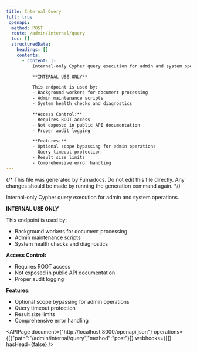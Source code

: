 ```yaml
---
title: Internal Query
full: true
_openapi:
  method: POST
  route: /admin/internal/query
  toc: []
  structuredData:
    headings: []
    contents:
      - content: |-
          Internal-only Cypher query execution for admin and system operations.

          **INTERNAL USE ONLY**

          This endpoint is used by:
          - Background workers for document processing
          - Admin maintenance scripts
          - System health checks and diagnostics

          **Access Control:**
          - Requires ROOT access
          - Not exposed in public API documentation
          - Proper audit logging

          **Features:**
          - Optional scope bypassing for admin operations
          - Query timeout protection
          - Result size limits
          - Comprehensive error handling
---
```


{/* This file was generated by Fumadocs. Do not edit this file directly. Any changes should be made by running the generation command again. */}

Internal-only Cypher query execution for admin and system operations.

**INTERNAL USE ONLY**

This endpoint is used by:
- Background workers for document processing
- Admin maintenance scripts
- System health checks and diagnostics

**Access Control:**
- Requires ROOT access
- Not exposed in public API documentation
- Proper audit logging

**Features:**
- Optional scope bypassing for admin operations
- Query timeout protection
- Result size limits
- Comprehensive error handling

<APIPage document={"http://localhost:8000/openapi.json"} operations={[{"path":"/admin/internal/query","method":"post"}]} webhooks={[]} hasHead={false} />
